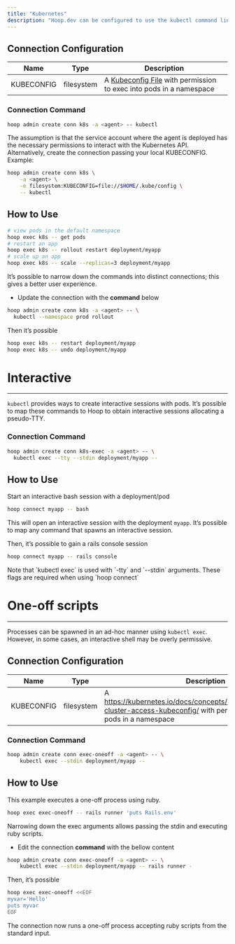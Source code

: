 ```yaml
---
title: "Kubernetes"
description: "Hoop.dev can be configured to use the kubectl command line to manage resources and execute actions on workloads in Kubernetes."
---
```



<Prerequisites />

## Connection Configuration

| Name | Type | Description |
| --- | --- | --- |
| KUBECONFIG | filesystem | A [Kubeconfig File](https://kubernetes.io/docs/concepts/configuration/organize-cluster-access-kubeconfig/) with permission to exec into pods in a namespace |

### Connection Command

```bash
hoop admin create conn k8s -a <agent> -- kubectl
```

<Info>
The assumption is that the service account where the agent is deployed has the necessary permissions to interact with the Kubernetes API. Alternatively, create the connection passing your local KUBECONFIG. Example:
</Info>

```bash
hoop admin create conn k8s \
	-a <agent> \
	-e filesystem:KUBECONFIG=file://$HOME/.kube/config \
	-- kubectl
```

## How to Use

```bash
# view pods in the default namespace
hoop exec k8s -- get pods
# restart an app
hoop exec k8s -- rollout restart deployment/myapp
# scale up an app
hoop exec k8s -- scale --replicas=3 deployment/myapp
```

It’s possible to narrow down the commands into distinct connections; this gives a better user experience.

- Update the connection with the **command** below

```bash
hoop admin create conn k8s -a <agent> -- \
  kubectl --namespace prod rollout
```

Then it’s possible

```bash
hoop exec k8s -- restart deployment/myapp
hoop exec k8s -- undo deployment/myapp
```

# Interactive

---

`kubectl` provides ways to create interactive sessions with pods. It’s possible to map these commands to Hoop to obtain interactive sessions allocating a pseudo-TTY.

### Connection Command

```bash
hoop admin create conn k8s-exec -a <agent> -- \
  kubectl exec --tty --stdin deployment/myapp --
```

## How to Use

Start an interactive bash session with a deployment/pod

```bash
hoop connect myapp -- bash
```

This will open an interactive session with the deployment `myapp`. It’s possible to map any command that spawns an interactive session.

Then, it’s possible to gain a rails console session

```bash
hoop connect myapp -- rails console
```

<Info>
Note that `kubectl exec` is used with `-tty` and `--stdin` arguments. These flags are required when using `hoop connect`
</Info>

# One-off scripts

---

Processes can be spawned in an ad-hoc manner using `kubectl exec`. However, in some cases, an interactive shell may be overly permissive.

## Connection Configuration

| Name | Type | Description |
| --- | --- | --- |
| KUBECONFIG | filesystem | A https://kubernetes.io/docs/concepts/configuration/organize-cluster-access-kubeconfig/ with permission to exec into pods in a namespace |

### Connection Command

```bash
hoop admin create conn exec-oneoff -a <agent> -- \
	kubectl exec --stdin deployment/myapp --
```

## How to Use

This example executes a one-off process using ruby.

```bash
hoop exec exec-oneoff -- rails runner 'puts Rails.env'
```

Narrowing down the exec arguments allows passing the stdin and executing ruby scripts.

- Edit the connection **command** with the bellow content

```bash
hoop admin create conn exec-oneoff -a <agent> -- \
	kubectl exec --stdin deployment/myapp -- rails runner -
```

Then, it’s possible

```bash
hoop exec exec-oneoff <<EOF
myvar='Hello'
puts myvar
EOF
```

The connection now runs a one-off process accepting ruby scripts from the standard input.
